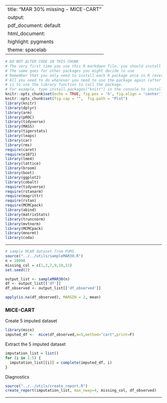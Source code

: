 
---
title: "MAR 30% missing - MICE-CART"
output:
  pdf_document: default
  html_document:
    highlight: pygments
    theme: spacelab
---

```r
# DO NOT ALTER CODE IN THIS CHUNK
# The very first time you use this R markdown file, you should install each of the packages below.
# The same goes for other packages you might decide to use
# Remember that you only need to install each R package once in R (ever -- unless you change computers).
# All you need to do whenever you need to use the package again (after restarting the R session),
# is to use the library function to call the package.
# For example, type install.packages("knitr") in the console to install the knitr package. 
knitr::opts_chunk$set(echo = TRUE, fig.pos = 'h', fig.align = 'center')
knitr::opts_chunk$set(fig.cap = "",  fig.path = "Plot")
library(knitr)
library(dplyr)
library(arm)
library(pROC)
library(tidyverse)
library(MASS)
library(tigerstats)
library(leaps)
library(car)
library(rms)
require(caret)
require(e1071)
library(lme4) 
library(lattice)
library(broom)
library(boot)
library(ggplot2)
library(cobalt)
require(tidyverse)
require(rstanarm)
require(magrittr)
require(rstan)
require(MCMCpack)
library(abind)
library(matrixStats)
library(truncnorm)
library(mvtnorm)
library(MCMCpack)
library(mnormt)
library(coda)
```

* * *
```r
# sample MCAR dataset from PUMS
source("../../utils/sampleMAR30.R")
n = 10000
missing_col = c(1,3,7,9,10,11)
set.seed(2)

output_list <- sampleMAR30(n)
df <- output_list[['df']]
df_observed <- output_list[['df_observed']]

apply(is.na(df_observed), MARGIN = 2, mean)
```

### MICE-CART
Create 5 imputed dataset
```r
library(mice)
imputed_df <-  mice(df_observed,m=5,method="cart",print=F)
```

Extract the 5 imputed dataset

```r
imputation_list = list()
for (i in 1:5) {
  imputation_list[[i]] = complete(imputed_df, i)
}
```

Diagnostics

```r
source("../../utils/create_report.R")
create_report(imputation_list, max_nway=4, missing_col, df_observed)
```

* * *



